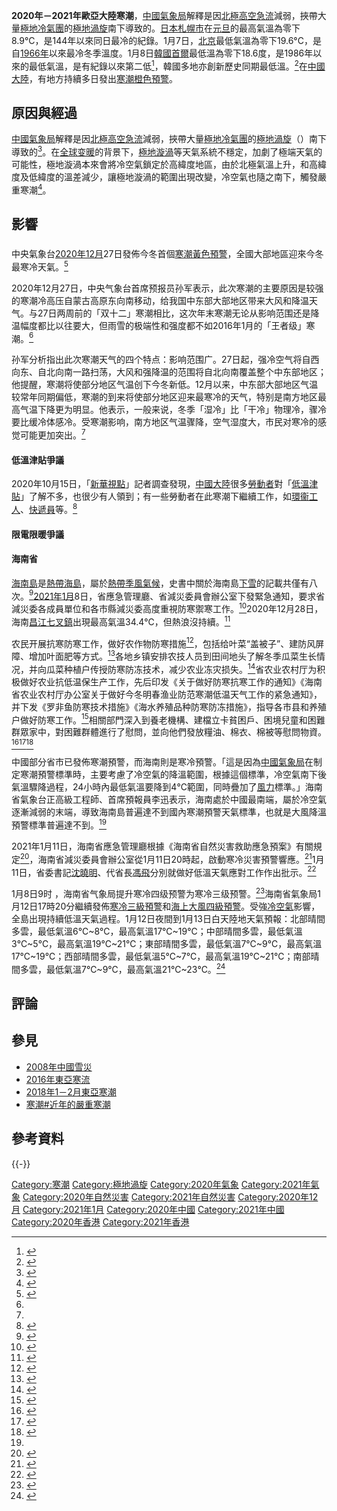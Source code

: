 {{更新|time=2021-01-12T17:02:02+00:00}}
{{NoteTA
| G1 = 地名
| G2 = 單位
}}
{{Infobox event
| image = 
| caption = 
| date = [[2020年|2020年]]末至[[2021年|2021年]]頭
| place = [[歐亞大陸|歐亞大陸]]
| cause = 
| reported deaths = 
| reported injuries = 
| reported missing = 
| reported property damage = 
}}
'''2020年－2021年歐亞大陸寒潮'''，[[中國氣象局|中國氣象局]]解釋是因[[北極|北極]][[高空急流|高空急流]]減弱，挾帶大量[[極地冷氣團|極地冷氣團]]的[[極地渦旋|極地渦旋]]南下導致的。[[日本|日本]][[札幌市|札幌市]]在[[元旦|元旦]]的最高氣溫為零下8.9°C，是144年以來同日最冷的紀錄。1月7日，[[北京|北京]]最低氣溫為零下19.6°C，是自[[1966年|1966年]]以來最冷冬季溫度。1月8日[[韓國|韓國]][[首爾|首爾]]最低溫為零下18.6度，是1986年以來的最低氣溫，是有紀錄以來第二低<ref>{{cite news|title=超強寒流席捲中國，北京迎半世紀以來最冷的一天|url=https://www.bbc.com/zhongwen/trad/chinese-news-55584004|accessdate=2021-01-09|work=[[BBC中文網|BBC中文網]]|date=2021-01-08|language=zh-hant|author=|publisher=|format=|archive-date=2021-01-19|archive-url=https://web.archive.org/web/20210119062842/https://www.bbc.com/zhongwen/trad/chinese-news-55584004|dead-url=no}}</ref>，韓國多地亦創新歷史同期最低溫。<ref>{{cite news|title=35年來最低溫！首爾降至零下18.6度|url=https://www.dotdotnews.com/a/202101/08/AP5ff83567e4b00123a5640c47.html|accessdate=2021-01-09|work=點新聞-dotdotnews|language=zh|archive-date=2021-01-19|archive-url=https://web.archive.org/web/20210119062845/https://www.dotdotnews.com/a/202101/08/AP5ff83567e4b00123a5640c47.html|dead-url=no}}</ref>在[[中國大陸|中國大陸]]，有地方持續多日發出[[气象灾害预警信号#寒潮|寒潮橙色預警]]。

== 原因與經過 ==
{{expand section}}
[[中國氣象局|中國氣象局]]解釋是因[[北極|北極]][[高空急流|高空急流]]減弱，挾帶大量[[極地冷氣團|極地冷氣團]]的[[極地渦旋|極地渦旋]]（{{lang|en|Polar vortex}}）南下導致的<ref>{{Cite news|url=http://news.weather.com.cn/2021/01/3429135.shtml|title=为什么这次寒潮这么冷？因为它真是从北极“发货”的|author=高敬|date=2021-01-07|work=[[中国天气网|中国天气网]]|publisher=|accessdate=2021-01-13|language=zh-cn|format=|archive-date=2021-01-19|archive-url=https://web.archive.org/web/20210119062815/http://news.weather.com.cn/2021/01/3429135.shtml|dead-url=no}}</ref>。在[[全球变暖|全球变暖]]的背景下，[[極地漩渦|極地漩渦]]等天氣系統不穩定，加劇了極端天氣的可能性，極地漩渦本來會將冷空氣鎖定於高緯度地區，由於北極氣溫上升，和高緯度及低緯度的溫差減少，讓極地漩渦的範圍出現改變，冷空氣也隨之南下，觸發嚴重寒潮<ref>{{cite news |author1=姜永斌 |title=极端天气频现凸显全球气候变化威胁 |url=http://www.jjjcb.cn/content2021-02/24/content_99946.htm |accessdate=2021-02-25 |work=中国纪检监察报 |date=2021-02-24 |language=zh-hans}}</ref>。

== 影響 ==
{{expand section}}

=== {{PRC}} ===
中央氣象台[[2020年12月|2020年12月]]27日發佈今冬首個[[寒潮黃色預警|寒潮黃色預警]]，全國大部地區迎來今冬最寒冷天氣。<ref name=":0">{{Cite news|url=http://www.xinhuanet.com/2020-12/27/c_1126913262.htm|title=“雨雪风+强降温”，入冬最强寒潮来袭|author=高敬|date=2020-12-27|work=[[新华网|新华网]]|publisher=|accessdate=2021-01-13|language=zh-cn|format=|archive-date=2021-01-19|archive-url=https://web.archive.org/web/20210119062736/http://www.xinhuanet.com/2020-12/27/c_1126913262.htm|dead-url=no}}</ref>

2020年12月27日，中央气象台首席预报员孙军表示，此次寒潮的主要原因是较强的寒潮冷高压自蒙古高原东向南移动，给我国中东部大部地区带来大风和降温天气。与27日两周前的「双十二」寒潮相比，这次年末寒潮无论从影响范围还是降温幅度都比以往要大，但雨雪的极端性和强度都不如2016年1月的「王者级」寒潮。<ref name=":0" />

孙军分析指出此次寒潮天气的四个特点：影响范围广。27日起，强冷空气将自西向东、自北向南一路扫荡，大风和强降温的范围将自北向南覆盖整个中东部地区；他提醒，寒潮将使部分地区气温创下今冬新低。12月以来，中东部大部地区气温较常年同期偏低，寒潮的到来将使部分地区迎来最寒冷的天气，特别是南方地区最高气温下降更为明显。他表示，一般来说，冬季「湿冷」比「干冷」物理冷，骤冷要比缓冷体感冷。受寒潮影响，南方地区气温骤降，空气湿度大，市民对寒冷的感觉可能更加突出。<ref name=":0" />

==== 低溫津貼爭議 ====
2020年10月15日，「[[新華視點|新華視點]]」記者調查發現，[[中國大陸|中國大陸]]很多[[勞動者|勞動者]]對「[[低溫津貼|低溫津貼]]」了解不多，也很少有人領到；有一些勞動者在此寒潮下繼續工作，如[[環衞工人|環衞工人]]、[[快遞員|快遞員]]等。<ref>{{Cite news|url=http://www.xinhuanet.com/2020-12/15/c_1126864825.htm|title=“速冻”模式来袭，户外劳动者享受到“低温津贴”了吗？|author=|date=2020-12-15|work=[[新华网|新华网]]|publisher=|accessdate=2021-01-13|language=zh-cn|format=|archive-date=2021-01-19|archive-url=https://web.archive.org/web/20210119062740/http://www.xinhuanet.com/2020-12/15/c_1126864825.htm|dead-url=no}}</ref>

==== 限電限暖爭議 ====

==== 海南省 ====
[[海南島|海南島]]是[[熱帶|熱帶]][[海島|海島]]，屬於[[熱帶季風氣候|熱帶季風氣候]]，史書中關於海南島[[下雪|下雪]]的記載共僅有八次。<ref>{{Cite news|url=http://hnrb.hinews.cn/html/2021-01/11/content_58485_12878531.htm|title=冻感十足，海南喊呱|author=李天平|date=http://hnrb.hinews.cn/html/2021-01/11/content_58485_12878531.htm|work=[[海南日报|海南日报]]|publisher=|accessdate=2021-01-14|language=zh-cn|format=|archive-date=2021-01-14|archive-url=https://web.archive.org/web/20210114144800/http://hnrb.hinews.cn/html/2021-01/11/content_58485_12878531.htm|dead-url=no}}</ref>[[2021年1月|2021年1月]]8日，省應急管理廳、省減災委員會辦公室下發緊急通知，要求省減災委各成員單位和各市縣減災委高度重視防寒禦寒工作。<ref>{{Cite news|url=http://hnrb.hinews.cn/html/2021-01/09/content_58464_12873009.htm|title=省减灾委员会下发防寒御寒紧急通知要求 把群众安全温暖过冬工作做深做细做实|author=孙慧|date=2021-01-09|work=[[海南日报|海南日报]]|publisher=|accessdate=2021-01-13|language=zh-cn|format=|archive-date=2021-01-14|archive-url=https://web.archive.org/web/20210114153101/http://hnrb.hinews.cn/html/2021-01/09/content_58464_12873009.htm|dead-url=no}}</ref>2020年12月28日，海南[[昌江|昌江]][[七叉鎮|七叉鎮]]出現最高氣溫34.4℃，但熱浪沒持續。<ref name=":1">{{Cite news|url=http://hnrb.hinews.cn/html/2020-12/29/content_58467_12825847.htm|title=为何海南年底气温高低起伏剧烈？ 省气象台专家答疑|author=袁迎蕾 吴志彦 胡德强|date=2020-12-29|work=[[海南日报|海南日报]]|publisher=|accessdate=2021-01-13|language=zh-cn|format=|archive-date=2021-01-14|archive-url=https://web.archive.org/web/20210114174333/http://hnrb.hinews.cn/html/2020-12/29/content_58467_12825847.htm|dead-url=no}}</ref>

农民开展抗寒防寒工作，做好农作物防寒措施<ref>{{Cite news|url=http://hnrb.hinews.cn/html/2021-01/11/content_58471_12877738.htm|title=多举措为群众生产生活排忧解难 生活御寒 生产防寒|author=曾毓慧|date=http://hnrb.hinews.cn/html/2021-01/11/content_58471_12877738.htm|work=[[海南日报|海南日报]]|publisher=|accessdate=2021-01-13|language=zh-cn|format=|publication-place=[[牙叉|牙叉]]|archive-date=2021-01-13|archive-url=https://web.archive.org/web/20210113091418/http://hnrb.hinews.cn/html/2021-01/11/content_58471_12877738.htm|dead-url=no}}</ref>，包括给叶菜“盖被子”、建防风屏障、增加叶面肥等方式。<ref>{{Cite news|url=http://hnrb.hinews.cn/html/2021-01/10/content_58466_12875192.htm|title=海口菜农积极应对寒潮抢收保收 瓜菜盖“被”好过冬|author=计思佳|date=2021-01-10|work=[[海南日报|海南日报]]|publisher=|accessdate=2021-01-13|language=zh-cn|format=|archive-date=2021-01-14|archive-url=https://web.archive.org/web/20210114153059/http://hnrb.hinews.cn/html/2021-01/10/content_58466_12875192.htm|dead-url=no}}</ref>各地乡镇安排农技人员到田间地头了解冬季瓜菜生长情况，并向瓜菜种植户传授防寒防冻技术，减少农业冻灾损失。<ref>{{Cite news|url=http://hnrb.hinews.cn/html/2021-01/11/content_58471_12877742.htm|title=积极指导农户开展农作物防寒 专家帮忙 冬种也忙|author=谢凯|date=2021-01-11|work=[[海南日报|海南日报]]|publisher=|accessdate=2021-01-13|language=zh-cn|format=|publication-place=[[五指山|五指山]]|archive-date=2021-01-14|archive-url=https://web.archive.org/web/20210114131700/http://hnrb.hinews.cn/html/2021-01/11/content_58471_12877742.htm|dead-url=no}}</ref>省农业农村厅为积极做好农业抗低温保生产工作，先后印发《关于做好防寒抗寒工作的通知》《海南省农业农村厅办公室关于做好今冬明春渔业防范寒潮低温天气工作的紧急通知》，并下发《罗非鱼防寒技术措施》《海水养殖品种防寒防冻措施》，指导各市县和养殖户做好防寒工作。<ref>{{Cite news|url=http://hnrb.hinews.cn/html/2021-01/13/content_58466_12888204.htm|title=我省积极做好农业抗低温保生产工作 防寒措施下发 农技服务下沉|author=傅人意 冼弘臻|date=2021-01-09|work=[[海南日报|海南日报]]|publisher=|accessdate=2021-01-13|language=zh-cn|format=|archive-date=2021-01-19|archive-url=https://web.archive.org/web/20210119063756/http://hnrb.hinews.cn/html/2021-01/13/content_58466_12888204.htm|dead-url=no}}</ref>相關部門深入到養老機構、建檔立卡貧困戶、困境兒童和困難群眾家中，對困難群體進行了慰問，並向他們發放糧油、棉衣、棉被等慰問物資。<ref>{{Cite news|url=http://hnrb.hinews.cn/html/2020-12/24/content_58467_12804129.htm|title=陵水开展“寒冬送温暖”专项活动|author=梁君穷|date=2020-12-24|work=[[海南日报|海南日报]]|publisher=|accessdate=2021-01-13|language=zh-cn|format=|location=[[椰林|椰林]]|archive-date=2021-01-14|archive-url=https://web.archive.org/web/20210114052223/http://hnrb.hinews.cn/html/2020-12/24/content_58467_12804129.htm|dead-url=no}}</ref><ref>{{Cite news|url=http://hnrb.hinews.cn/html/2021-01/11/content_58471_12877736.htm|title=确保困难群众正常生产生活秩序 干部挂心 群众暖心|author=李梦瑶 秦海灵|date=|work=[[海南日报|海南日报]]|publisher=|accessdate=2021-01-13|language=zh-cn|format=|location=[[营根|营根]]|archive-date=2021-01-14|archive-url=https://web.archive.org/web/20210114005855/http://hnrb.hinews.cn/html/2021-01/11/content_58471_12877736.htm|dead-url=no}}</ref><ref>{{Cite news|url=http://hnrb.hinews.cn/html/2021-01/09/content_58466_12873055.htm|title=海口市秀英区为68名百岁老人送温暖 送来米和油 驱散严冬寒|author=计思佳 陈创淼 柴文娅|date=2021-01-09|work=[[海南日报|海南日报]]|publisher=|accessdate=2021-01-13|language=zh-cn|format=|archive-date=2021-01-14|archive-url=https://web.archive.org/web/20210114031747/http://hnrb.hinews.cn/html/2021-01/09/content_58466_12873055.htm|dead-url=no}}</ref>

中國部分省市已發佈寒潮預警，而海南則是寒冷預警。「這是因為[[中國氣象局|中國氣象局]]在制定寒潮預警標準時，主要考慮了冷空氣的降溫範圍，根據這個標準，冷空氣南下後氣溫驟降過程，24小時內最低氣溫要降到4℃範圍，同時疊加了[[風力|風力]]標準。」海南省氣象台正高級工程師、首席預報員李迅表示，海南處於中國最南端，屬於冷空氣逐漸減弱的末端，導致海南島普遍達不到國內寒潮預警天氣標準，也就是大風降溫預警標準普遍達不到。<ref name=":1" />

2021年1月11日，海南省應急管理廳根據《海南省自然災害救助應急預案》有關規定<ref>{{Cite news|url=http://www.hnntv.cn/st/gn/2021-01-12/572990.html|title=何时启动寒冷预警响应？ 减灾专家解答《海南省自然灾害救助应急预案》|author=田志才|date=2021-01-12|work=[[海南网络广播电视台|海南网络广播电视台]]|publisher=|accessdate=2021-01-13|language=zh-cn|format=|archive-date=2021-01-19|archive-url=https://web.archive.org/web/20210119063017/http://www.hnntv.cn/st/gn/2021-01-12/572990.html|dead-url=no}}</ref>，海南省減災委員會辦公室從1月11日20時起，啟動寒冷災害預警響應。<ref>{{Cite news|url=http://hnrb.hinews.cn/html/2021-01/12/content_58464_12882853.htm|title=海南启动寒冷灾害预警响应|author=孙慧|date=2021-01-12|work=[[海南日报|海南日报]]|publisher=|accessdate=2021-01-13|language=zh-cn|format=|archive-date=2021-01-19|archive-url=https://web.archive.org/web/20210119062910/http://hnrb.hinews.cn/html/2021-01/12/content_58464_12882853.htm|dead-url=no}}</ref>1月11日，省委書記[[沈晓明_(1963年)|沈曉明]]、代省長[[馮飛|馮飛]]分別就做好低溫天氣應對工作作出批示。<ref>{{Cite news|url=http://hnrb.hinews.cn/html/2021-01/12/content_58464_12882851.htm|title=沈晓明冯飞就做好低温天气应对工作作出批示|author=况昌勋|date=2021-01-12|work=[[海南日报|海南日报]]|publisher=|accessdate=2021-01-13|language=zh-cn|format=|archive-date=2021-01-19|archive-url=https://web.archive.org/web/20210119060721/http://hnrb.hinews.cn/html/2021-01/12/content_58464_12882851.htm|dead-url=no}}</ref>

1月8日9时 ，海南省气象局提升寒冷四级预警为寒冷三级预警。<ref>{{Cite news|url=http://hnrb.hinews.cn/html/2021-01/09/content_58464_12873005.htm|title=海南省气象局将寒冷预警由四级提为三级|author=习霁鸿|date=2021-01-09|work=[[海南日报|海南日报]]|publisher=|accessdate=2021-01-13|language=zh-cn|format=|archive-date=2021-01-16|archive-url=https://web.archive.org/web/20210116045209/http://hnrb.hinews.cn/html/2021-01/09/content_58464_12873005.htm|dead-url=no}}</ref>海南省氣象局1月12日17時20分繼續發佈[[寒冷三級預警|寒冷三級預警]]和[[海上大風四級預警|海上大風四級預警]]。受強[[冷空氣|冷空氣]]影響，全島出現持續低溫天氣過程。1月12日夜間到1月13日白天陸地天氣預報：北部晴間多雲，最低氣溫6℃~8℃，最高氣溫17℃~19℃；中部晴間多雲，最低氣溫3℃~5℃，最高氣溫19℃~21℃；東部晴間多雲，最低氣溫7℃~9℃，最高氣溫17℃~19℃；西部晴間多雲，最低氣溫5℃~7℃，最高氣溫19℃~21℃；南部晴間多雲，最低氣溫7℃~9℃，最高氣溫21℃~23℃。<ref>{{Cite news|url=http://hnrb.hinews.cn/html/2021-01/13/content_58464_12888165.htm|title=省气象局继续发布寒冷三级预警|author=习霁鸿|date=2021-01-13|work=[[海南日报|海南日报]]|publisher=|accessdate=2021-01-13|language=zh-cn|format=|archive-date=2021-01-14|archive-url=https://web.archive.org/web/20210114103738/http://hnrb.hinews.cn/html/2021-01/13/content_58464_12888165.htm|dead-url=no}}</ref>

=== {{HKG}} ===
{{Empty section}}

== 評論 ==
{{Empty section}}

== 參見 ==
{{Commonscat|East Asian cold wave late 2020 to early 2021}}
* [[2008年中國雪災|2008年中國雪災]]
* [[2016年東亞寒流|2016年東亞寒流]]
* [[2018年1－2月東亞寒潮|2018年1－2月東亞寒潮]]
* [[寒潮#近年的嚴重寒潮|寒潮#近年的嚴重寒潮]]

== 參考資料 ==
{{Reflist|2}}

{{-}}
{{寒潮}}

[[Category:寒潮|Category:寒潮]]
[[Category:極地渦旋|Category:極地渦旋]]
[[Category:2020年氣象|Category:2020年氣象]]
[[Category:2021年氣象|Category:2021年氣象]]
[[Category:2020年自然災害|Category:2020年自然災害]]
[[Category:2021年自然災害|Category:2021年自然災害]]
[[Category:2020年12月|Category:2020年12月]]
[[Category:2021年1月|Category:2021年1月]]
[[Category:2020年中國|Category:2020年中國]]
[[Category:2021年中國|Category:2021年中國]]
[[Category:2020年香港|Category:2020年香港]]
[[Category:2021年香港|Category:2021年香港]]